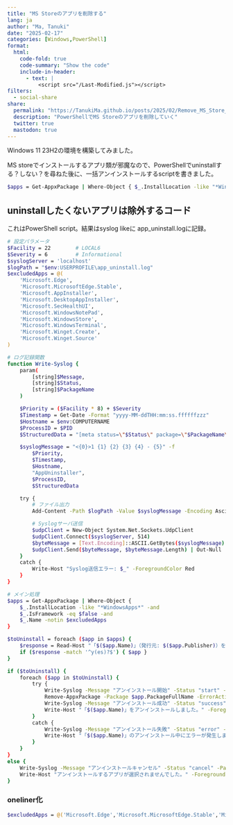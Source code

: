 ```yaml
---
title: "MS Storeのアプリを削除する"
lang: ja
author: "Ma, Tanuki"
date: "2025-02-17"
categories: [Windows,PowerShell]
format:
  html:
    code-fold: true
    code-summary: "Show the code"
    include-in-header: 
      - text: |
          <script src="/Last-Modified.js"></script>
filters:
  - social-share
share:
  permalink: "https://TanukiMa.github.io/posts/2025/02/Remove_MS_Store_apps.html"
  description: "PowerShellでMS Storeのアプリを削除していく"
  twitter: true
  mastodon: true
---
```


Windows 11 23H2の環境を構築してみました。

MS storeでインストールするアプリ類が邪魔なので、PowerShellでuninstallする？しない？を尋ねた後に、一括アンインストールするscriptを書きました。

```.bash
$apps = Get-AppxPackage | Where-Object { $_.InstallLocation -like "*WindowsApps*" -and $_.IsFramework -eq $false }; $toUninstall = $apps | ForEach-Object { $app = $_; $response = Read-Host "「$($app.Name)」（発行元: $($app.Publisher)）をアンインストールしますか？ (y/n)"; if ($response.ToLower() -eq 'y') { $app } }; if ($toUninstall) { $toUninstall | ForEach-Object { try { Remove-AppxPackage -Package $_.PackageFullName -ErrorAction Stop; Write-Host "「$($_.Name)」をアンインストールしました。" -ForegroundColor Green } catch { Write-Host "「$($_.Name)」のアンインストール中にエラーが発生しました: $_" -ForegroundColor Red } } } else { Write-Host "アンインストールするアプリが選択されませんでした。" -ForegroundColor Yellow }
```

## uninstallしたくないアプリは除外するコード
これはPowerShell script。結果はsyslog likeに app_uninstall.logに記録。
```.bash
# 設定パラメータ
$Facility = 22        # LOCAL6
$Severity = 6         # Informational
$syslogServer = 'localhost'
$logPath = "$env:USERPROFILE\app_uninstall.log"
$excludedApps = @(
    'Microsoft.Edge',
    'Microsoft.MicrosoftEdge.Stable',
    'Microsoft.AppInstaller',
    'Microsoft.DesktopAppInstaller',
    'Microsoft.SecHealthUI',
    'Microsoft.WindowsNotePad',
    'Microsoft.WindowsStore',
    'Microsoft.WindowsTerminal',
    'Microsoft.Winget.Create',
    'Microsoft.Winget.Source'
)

# ログ記録関数
function Write-Syslog {
    param(
        [string]$Message,
        [string]$Status,
        [string]$PackageName
    )

    $Priority = ($Facility * 8) + $Severity
    $Timestamp = Get-Date -Format "yyyy-MM-ddTHH:mm:ss.ffffffzzz"
    $Hostname = $env:COMPUTERNAME
    $ProcessID = $PID
    $StructuredData = "[meta status=\"$Status\" package=\"$PackageName\"]"

    $syslogMessage = "<{0}>1 {1} {2} {3} {4} - {5}" -f 
        $Priority,
        $Timestamp,
        $Hostname,
        "AppUninstaller",
        $ProcessID,
        $StructuredData

    try {
        # ファイル出力
        Add-Content -Path $logPath -Value $syslogMessage -Encoding Ascii

        # Syslogサーバ送信
        $udpClient = New-Object System.Net.Sockets.UdpClient
        $udpClient.Connect($syslogServer, 514)
        $byteMessage = [Text.Encoding]::ASCII.GetBytes($syslogMessage)
        $udpClient.Send($byteMessage, $byteMessage.Length) | Out-Null
    }
    catch {
        Write-Host "Syslog送信エラー: $_" -ForegroundColor Red
    }
}

# メイン処理
$apps = Get-AppxPackage | Where-Object { 
    $_.InstallLocation -like "*WindowsApps*" -and 
    $_.IsFramework -eq $false -and
    $_.Name -notin $excludedApps
}

$toUninstall = foreach ($app in $apps) {
    $response = Read-Host "「$($app.Name)」（発行元: $($app.Publisher)）をアンインストールしますか？ (y/n)"
    if ($response -match '^y(es)?$') { $app }
}

if ($toUninstall) {
    foreach ($app in $toUninstall) {
        try {
            Write-Syslog -Message "アンインストール開始" -Status "start" -PackageName $app.PackageFullName
            Remove-AppxPackage -Package $app.PackageFullName -ErrorAction Stop
            Write-Syslog -Message "アンインストール成功" -Status "success" -PackageName $app.PackageFullName
            Write-Host "「$($app.Name)」をアンインストールしました。" -ForegroundColor Green
        }
        catch {
            Write-Syslog -Message "アンインストール失敗" -Status "error" -PackageName $app.PackageFullName
            Write-Host "「$($app.Name)」のアンインストール中にエラーが発生しました: $_" -ForegroundColor Red
        }
    }
}
else {
    Write-Syslog -Message "アンインストールキャンセル" -Status "cancel" -PackageName "none"
    Write-Host "アンインストールするアプリが選択されませんでした。" -ForegroundColor Yellow
}
```

### oneliner化
```.bash
$excludedApps = @('Microsoft.Edge','Microsoft.MicrosoftEdge.Stable','Microsoft.AppInstaller','Microsoft.DesktopAppInstaller','Microsoft.SecHealthUI','Microsoft.WindowsNotePad','Microsoft.WindowsStore','Microsoft.WindowsTerminal','Microsoft.Winget.Create','Microsoft.Winget.Source'); $apps = Get-AppxPackage | Where-Object { $_.InstallLocation -like "*WindowsApps*" -and $_.IsFramework -eq $false -and $_.Name -notin $excludedApps }; $toUninstall = $apps | ForEach-Object { $app = $_; $response = Read-Host "「$($app.Name)」（発行元: $($app.Publisher)）をアンインストールしますか？ (y/n)"; if ($response -match '^y(es)?$') { $app } }; if ($toUninstall) { $toUninstall | ForEach-Object { try { $syslogMessage = "<{0}>1 {1} {2} AppUninstaller {3} - [meta status=`"start`" package=`"{4}`"]" -f (22*8+6), (Get-Date -Format "yyyy-MM-ddTHH:mm:ss.ffffffzzz"), $env:COMPUTERNAME, $PID, $_.PackageFullName; Add-Content -Path "$env:USERPROFILE\app_uninstall.log" -Value $syslogMessage -Encoding Ascii; (New-Object System.Net.Sockets.UdpClient).Send([Text.Encoding]::ASCII.GetBytes($syslogMessage), $syslogMessage.Length, 'localhost', 514); Remove-AppxPackage -Package $_.PackageFullName -ErrorAction Stop; $syslogMessage = $syslogMessage -replace 'status=`"start`"', 'status=`"success`"'; Add-Content -Path "$env:USERPROFILE\app_uninstall.log" -Value $syslogMessage -Encoding Ascii; (New-Object System.Net.Sockets.UdpClient).Send([Text.Encoding]::ASCII.GetBytes($syslogMessage), $syslogMessage.Length, 'localhost', 514); Write-Host "「$($_.Name)」をアンインストールしました。" -ForegroundColor Green } catch { $syslogMessage = $syslogMessage -replace 'status=`"start`"', 'status=`"error`"'; Add-Content -Path "$env:USERPROFILE\app_uninstall.log" -Value $syslogMessage -Encoding Ascii; (New-Object System.Net.Sockets.UdpClient).Send([Text.Encoding]::ASCII.GetBytes($syslogMessage), $syslogMessage.Length, 'localhost', 514); Write-Host "「$($_.Name)」のアンインストール中にエラーが発生しました: $_" -ForegroundColor Red } } } else { $syslogMessage = "<{0}>1 {1} {2} AppUninstaller {3} - [meta status=`"cancel`" package=`"none`"]" -f (22*8+6), (Get-Date -Format "yyyy-MM-ddTHH:mm:ss.ffffffzzz"), $env:COMPUTERNAME, $PID; Add-Content -Path "$env:USERPROFILE\app_uninstall.log" -Value $syslogMessage -Encoding Ascii; (New-Object System.Net.Sockets.UdpClient).Send([Text.Encoding]::ASCII.GetBytes($syslogMessage), $syslogMessage.Length, 'localhost', 514); Write-Host "アンインストールするアプリが選択されませんでした。" -ForegroundColor Yellow }
```
